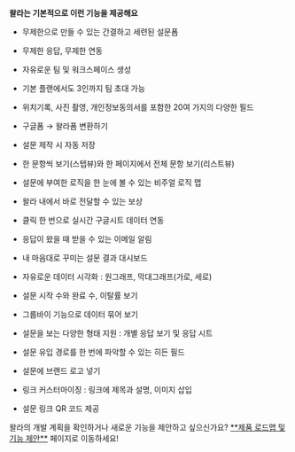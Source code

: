 
<Callout type='info' emoji="⭐️">**왈라는 기본적으로 이런 기능을 제공해요**</Callout>
- 무제한으로 만들 수 있는 간결하고 세련된 설문폼

- 무제한 응답, 무제한 연동

- 자유로운 팀 및 워크스페이스 생성

- 기본 플랜에서도 3인까지 팀 초대 가능

- 위치기록, 사진 촬영, 개인정보동의서를 포함한 20여 가지의 다양한 필드

- 구글폼 → 왈라폼 변환하기

- 설문 제작 시 자동 저장

- 한 문항씩 보기(스텝뷰)와 한 페이지에서 전체 문항 보기(리스트뷰)

- 설문에 부여한 로직을 한 눈에 볼 수 있는 비주얼 로직 맵

- 왈라 내에서 바로 전달할 수 있는 보상

- 클릭 한 번으로 실시간 구글시트 데이터 연동

- 응답이 왔을 때 받을 수 있는 이메일 알림

- 내 마음대로 꾸미는 설문 결과 대시보드

- 자유로운 데이터 시각화 : 원그래프, 막대그래프(가로, 세로)

- 설문 시작 수와 완료 수, 이탈률 보기

- 그룹바이 기능으로 데이터 묶어 보기

- 설문을 보는 다양한 형태 지원 : 개별 응답 보기 및 응답 시트

- 설문 유입 경로를 한 번에 파악할 수 있는 히든 필드

- 설문에 브랜드 로고 넣기

- 링크 커스터마이징 : 링크에 제목과 설명, 이미지 삽입

- 설문 링크 QR 코드 제공

<Callout type='info' emoji="🔔">
    왈라의 개발 계획을 확인하거나 새로운 기능을 제안하고 싶으신가요? <a href='https://app.walla.my/signin?redirectUrl=/support/featureRequest' target="_blank" rel="noopener noreferrer" style={{textDecoration: 'underline'}}>**제품 로드맵 및 기능 제안**</a> 페이지로 이동하세요!
</Callout>